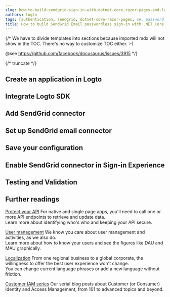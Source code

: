 ```yaml
---
slug: how-to-build-sendgrid-sign-in-with-dotnet-core-razor-pages-and-logto
authors: logto
tags: [authentication, sendgrid, dotnet-core-razor-pages, c#, passwordless-sign-in, sign-in, login]
title: How to build SendGrid Email passwordless sign-in with .NET Core (Razor Pages) and Logto
---
```


{/*
  We have to divide templates into sections because imported mdx will not show in the TOC.
  There's no way to customize TOC either. :-)

  @see https://github.com/facebook/docusaurus/issues/3915
*/}



{/* truncate */}

<Intro connector={connector} sdk=".NET Core (Razor Pages)" link="https://learn.microsoft.com/aspnet/core/razor-pages/" />

## Create an application in Logto

<CreateApplication type="Traditional web" framework=".NET Core (Razor Pages)" />

## Integrate Logto SDK

<IntegrateSdk />

## Add SendGrid connector

<AddPasswordlessConnector connector={connector} connectorType="Email" />

## Set up SendGrid email connector

<ConnectorGuide />

## Save your configuration

<SaveYourConfiguration connector={connector} />

## Enable SendGrid connector in Sign-in Experience

<EnablePasswordlessConnector
  connectorType="Email"
  passwordlessSignUpIdentifier="Email address"
/>

## Testing and Validation

<TestingAndValidation connector={connector} sdk=".NET Core (Razor Pages)" />

## Further readings

[Protect your API](/authorization/api-resources/protect-your-api) For native and single page apps, you'll need to call one or more API endpoints to retrieve and update data.<br/>
Learn more about identifying who's who and keeping your API secure.

[User management](/user-management) We know you care about user management and activities, as we also do.<br/>
Learn more about how to know your users and see the figures like DAU and MAU graphically.

[Localization](/customization/localized-languages) From one regional business to a global corporate, the willingness to offer the best user experience won't change.<br/>
You can change current language phrases or add a new language without friction.

[Customer IAM series](https://blog.logto.io/ciam-101-intro-authn-sso) Our serial blog posts about Customer (or Consumer) Identity and Access Management, from 101 to advanced topics and beyond.
